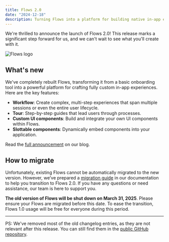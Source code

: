```yaml
---
title: Flows 2.0
date: "2024-12-18"
description: Turning Flows into a platform for building native in-app experiences, your way.
---
```


We're thrilled to announce the launch of Flows 2.0! This release marks a significant step forward for us, and we can't wait to see what you'll create with it.

<Image src="/images/blog/flows-2/cover.png" alt="Flows logo" width={3600} height={1884} />

## What's new

We've completely rebuilt Flows, transforming it from a basic onboarding tool into a powerful platform for crafting fully custom in-app experiences. Here are the key features:

- **Workflow**: Create complex, multi-step experiences that span multiple sessions or even the entire user lifecycle.
- **Tour**: Step-by-step guides that lead users through processes.
- **Custom UI components**: Build and integrate your own UI components within Flows.
- **Slottable components**: Dynamically embed components into your application.

Read the [full announcement](/blog/flows-v2) on our blog.

## How to migrate

Unfortunately, existing Flows cannot be automatically migrated to the new version. However, we’ve prepared a [migration guide](/docs/migrate-to-flows-2) in our documentation to help you transition to Flows 2.0. If you have any questions or need assistance, our team is here to support you.

**The old version of Flows will be shut down on March 31, 2025**. Please ensure your Flows are migrated before this date. To ease the transition, Flows 1.0 usage will be free for everyone during this period.

---

PS: We've removed most of the old changelog entries, as they are not relevant after this release. You can still find them in the [public GitHub repository](https://github.com/RBND-studio/flows.sh/tree/db8235a4acfda87961cad2bef1f68a437908fc38/apps/web/content/releases).
